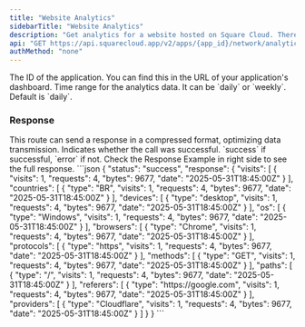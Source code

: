 ```yaml
---
title: "Website Analytics"
sidebarTitle: "Website Analytics"
description: "Get analytics for a website hosted on Square Cloud. There is a rate limit of 1 uncached request every 10 seconds."
api: "GET https://api.squarecloud.app/v2/apps/{app_id}/network/analytics"
authMethod: "none"
---
```



<Authorization />

<ParamField path="app_id" type="string" placeholder="Application ID" required>
  The ID of the application. You can find this in the URL of your application's dashboard.
</ParamField>

<ParamField query="range" type="string" placeholder="Time range">
  Time range for the analytics data. It can be `daily` or `weekly`. Default is `daily`.
</ParamField>

### Response

<Info>
  This route can send a response in a compressed format, optimizing data transmission.
</Info>
<ResponseField name="status" type="string">
  Indicates whether the call was successful. `success` if successful, `error` if not.
</ResponseField>

<ResponseField name="response" type="object">
  Check the Response Example in right side to see the full response.
</ResponseField>

<ResponseExample>
```json
{
  "status": "success",
  "response": {
    "visits": [
      {
        "visits": 1,
        "requests": 4,
        "bytes": 9677,
        "date": "2025-05-31T18:45:00Z"
      }
    ],
    "countries": [
      {
        "type": "BR",
        "visits": 1,
        "requests": 4,
        "bytes": 9677,
        "date": "2025-05-31T18:45:00Z"
      }
    ],
    "devices": [
      {
        "type": "desktop",
        "visits": 1,
        "requests": 4,
        "bytes": 9677,
        "date": "2025-05-31T18:45:00Z"
      }
    ],
    "os": [
      {
        "type": "Windows",
        "visits": 1,
        "requests": 4,
        "bytes": 9677,
        "date": "2025-05-31T18:45:00Z"
      }
    ],
    "browsers": [
      {
        "type": "Chrome",
        "visits": 1,
        "requests": 4,
        "bytes": 9677,
        "date": "2025-05-31T18:45:00Z"
      }
    ],
    "protocols": [
      {
        "type": "https",
        "visits": 1,
        "requests": 4,
        "bytes": 9677,
        "date": "2025-05-31T18:45:00Z"
      }
    ],
    "methods": [
      {
        "type": "GET",
        "visits": 1,
        "requests": 4,
        "bytes": 9677,
        "date": "2025-05-31T18:45:00Z"
      }
    ],
    "paths": [
      {
        "type": "/",
        "visits": 1,
        "requests": 4,
        "bytes": 9677,
        "date": "2025-05-31T18:45:00Z"
      }
    ],
    "referers": [
      {
        "type": "https://google.com",
        "visits": 1,
        "requests": 4,
        "bytes": 9677,
        "date": "2025-05-31T18:45:00Z"
      }
    ],
    "providers": [
      {
        "type": "Cloudflare",
        "visits": 1,
        "requests": 4,
        "bytes": 9677,
        "date": "2025-05-31T18:45:00Z"
      }
    ]
  }
}
```
</ResponseExample>